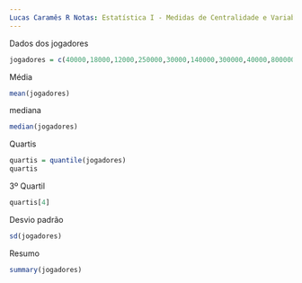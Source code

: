 ```yaml
---
Lucas Caramês R Notas: Estatística I - Medidas de Centralidade e Variabilidade
---
```


Dados dos jogadores
```r
jogadores = c(40000,18000,12000,250000,30000,140000,300000,40000,800000)
```
Média
```r
mean(jogadores)
```
mediana
```r
median(jogadores)
```
Quartis
```r
quartis = quantile(jogadores)
quartis
```

3º Quartil
```r
quartis[4]
```

Desvio padrão
```r
sd(jogadores)
```

Resumo
```r
summary(jogadores)
```



